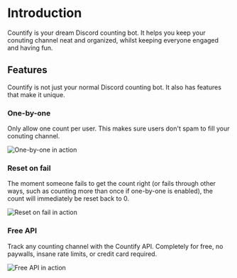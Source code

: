 # Introduction

Countify is your dream Discord counting bot. It helps you keep your conuting channel neat and organized, whilst keeping everyone engaged and having fun.

## Features

Countify is not just your normal Discord counting bot. It also has features that make it unique.

### One-by-one

Only allow one count per user. This makes sure users don't spam to fill your conuting channel.

![One-by-one in action](/docs/one-by-one.png)

### Reset on fail

The moment someone fails to get the count right (or fails through other ways, such as counting more than once if one-by-one is enabled), the count will immediately be reset back to 0.

![Reset on fail in action](/docs/reset-on-fail.png)

### Free API

Track any counting channel with the Countify API. Completely for free, no paywalls, insane rate limits, or credit card required.

![Free API in action](/docs/free-api.png)
